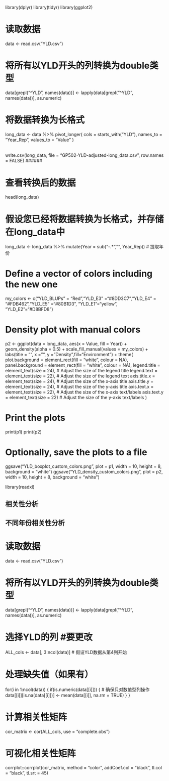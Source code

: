 library(dplyr)
library(tidyr)
library(ggplot2)




######
# 读取数据
data <- read.csv("YLD.csv")

######

# 将所有以YLD开头的列转换为double类型
data[grepl("^YLD", names(data))] <- lapply(data[grepl("^YLD", names(data))], as.numeric)
  

# 将数据转换为长格式
long_data <- data %>% 
  pivot_longer(
    cols = starts_with("YLD"),
    names_to = "Year_Rep",
    values_to = "Value"
  )

  
######
write.csv(long_data, file = "GP502-YLD-adjusted-long_data.csv", row.names = FALSE)
######


# 查看转换后的数据
head(long_data)

# 假设您已经将数据转换为长格式，并存储在long_data中
long_data <- long_data %>%
  mutate(Year = sub("-.*", "", Year_Rep))  # 提取年份

# Define a vector of colors including the new one
my_colors <- c("YLD_BLUPs" = "Red","YLD_E3" ="#8DD3C7","YLD_E4" = "#FDB462","YLD_E5" ="#80B1D3", "YLD_E1"="yellow", "YLD_E2"="#D8BFD8")

# Density plot with manual colors
p2 <- ggplot(data = long_data, aes(x = Value, fill = Year)) +
  geom_density(alpha = 0.5) +
  scale_fill_manual(values = my_colors) +
  labs(title = "", x = "", y = "Density",fill="Environment") +
  theme(
    plot.background = element_rect(fill = "white", colour = NA),
    panel.background = element_rect(fill = "white", colour = NA),
    legend.title = element_text(size = 24),       # Adjust the size of the legend title
    legend.text = element_text(size = 22),        # Adjust the size of the legend text
    axis.title.x = element_text(size = 24),       # Adjust the size of the x-axis title
    axis.title.y = element_text(size = 24),       # Adjust the size of the y-axis title
    axis.text.x = element_text(size = 22),        # Adjust the size of the x-axis text/labels
    axis.text.y = element_text(size = 22)         # Adjust the size of the y-axis text/labels
    )

# Print the plots
print(p1)
print(p2)

# Optionally, save the plots to a file
ggsave("YLD_boxplot_custom_colors.png", plot = p1, width = 10, height = 8, background = "white")
ggsave("YLD_density_custom_colors.png", plot = p2, width = 10, height = 8, background = "white")

library(readxl)

## 相关性分析
## 不同年份相关性分析
# 读取数据
data <- read.csv("YLD.csv")

# 将所有以YLD开头的列转换为double类型
data[grepl("^YLD", names(data))] <- lapply(data[grepl("^YLD", names(data))], as.numeric)

# 选择YLD的列 #要更改
ALL_cols <- data[, 3:ncol(data)]  # 假设YLD数据从第4列开始

# 处理缺失值（如果有）
for(i in 1:ncol(data)) {
  if(is.numeric(data[[i]])) {  # 确保只对数值型列操作
    data[[i]][is.na(data[[i]])] <- mean(data[[i]], na.rm = TRUE)
  }
}


# 计算相关性矩阵
cor_matrix <- cor(ALL_cols, use = "complete.obs")

# 可视化相关性矩阵
corrplot::corrplot(cor_matrix, method = "color", addCoef.col = "black", tl.col = "black", tl.srt = 45)



